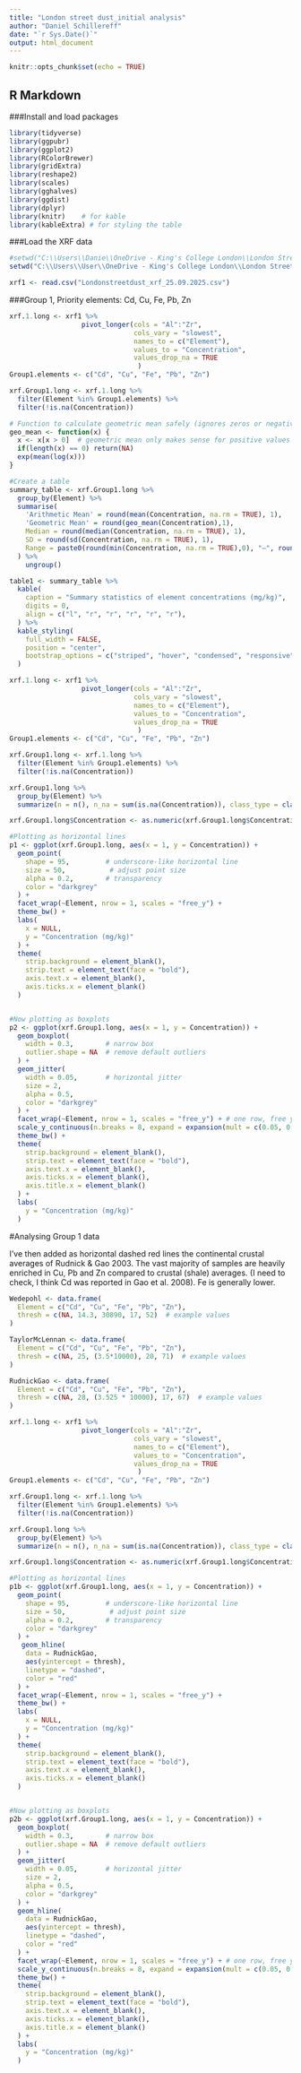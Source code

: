 ```yaml
---
title: "London street dust_initial analysis"
author: "Daniel Schillereff"
date: "`r Sys.Date()`"
output: html_document
---
```


```r
knitr::opts_chunk$set(echo = TRUE)
```

## R Markdown


###Install and load packages
```r
library(tidyverse)
library(ggpubr)
library(ggplot2)
library(RColorBrewer)
library(gridExtra)
library(reshape2)
library(scales)
library(gghalves)
library(ggdist)
library(dplyr)
library(knitr)    # for kable
library(kableExtra) # for styling the table


```


###Load the XRF data
```r
#setwd("C:\\Users\\Danie\\OneDrive - King's College London\\London Street Dust\\XRF results")
setwd("C:\\Users\\User\\OneDrive - King's College London\\London Street Dust\\XRF results")

xrf1 <- read.csv("Londonstreetdust_xrf_25.09.2025.csv")


```

###Group 1, Priority elements: Cd, Cu, Fe, Pb, Zn
```r
xrf.1.long <- xrf1 %>% 
                  pivot_longer(cols = "Al":"Zr",
                               cols_vary = "slowest",
                               names_to = c("Element"),
                               values_to = "Concentration", 
                               values_drop_na = TRUE
                                )
Group1.elements <- c("Cd", "Cu", "Fe", "Pb", "Zn")

xrf.Group1.long <- xrf.1.long %>%
  filter(Element %in% Group1.elements) %>%
  filter(!is.na(Concentration))

# Function to calculate geometric mean safely (ignores zeros or negatives)
geo_mean <- function(x) {
  x <- x[x > 0]  # geometric mean only makes sense for positive values
  if(length(x) == 0) return(NA)
  exp(mean(log(x)))
}

#Create a table
summary_table <- xrf.Group1.long %>%
  group_by(Element) %>%
  summarise(
    'Arithmetic Mean' = round(mean(Concentration, na.rm = TRUE), 1),
    'Geometric Mean' = round(geo_mean(Concentration),1),
    Median = round(median(Concentration, na.rm = TRUE), 1),
    SD = round(sd(Concentration, na.rm = TRUE), 1),
    Range = paste0(round(min(Concentration, na.rm = TRUE),0), "–", round(max(Concentration, na.rm = TRUE), 0))
  ) %>% 
    ungroup()

table1 <- summary_table %>%
  kable(
    caption = "Summary statistics of element concentrations (mg/kg)",
    digits = 0,
    align = c("l", "r", "r", "r", "r", "r"),
  ) %>%
  kable_styling(
    full_width = FALSE,
    position = "center",
    bootstrap_options = c("striped", "hover", "condensed", "responsive")
  )


```


```r
xrf.1.long <- xrf1 %>% 
                  pivot_longer(cols = "Al":"Zr",
                               cols_vary = "slowest",
                               names_to = c("Element"),
                               values_to = "Concentration", 
                               values_drop_na = TRUE
                                )
Group1.elements <- c("Cd", "Cu", "Fe", "Pb", "Zn")

xrf.Group1.long <- xrf.1.long %>%
  filter(Element %in% Group1.elements) %>%
  filter(!is.na(Concentration))

xrf.Group1.long %>%
  group_by(Element) %>%
  summarize(n = n(), n_na = sum(is.na(Concentration)), class_type = class(Concentration[1]))

xrf.Group1.long$Concentration <- as.numeric(xrf.Group1.long$Concentration)

#Plotting as horizontal lines
p1 <- ggplot(xrf.Group1.long, aes(x = 1, y = Concentration)) +
  geom_point(
    shape = 95,         # underscore-like horizontal line
    size = 50,           # adjust point size
    alpha = 0.2,        # transparency
    color = "darkgrey"
  ) +
  facet_wrap(~Element, nrow = 1, scales = "free_y") +
  theme_bw() +
  labs(
    x = NULL,
    y = "Concentration (mg/kg)"
  ) +
  theme(
    strip.background = element_blank(),
    strip.text = element_text(face = "bold"),
    axis.text.x = element_blank(),
    axis.ticks.x = element_blank()
  )


#Now plotting as boxplots
p2 <- ggplot(xrf.Group1.long, aes(x = 1, y = Concentration)) +
  geom_boxplot(
    width = 0.3,        # narrow box
    outlier.shape = NA  # remove default outliers
  ) +
  geom_jitter(
    width = 0.05,       # horizontal jitter
    size = 2,
    alpha = 0.5,
    color = "darkgrey"
  ) +
  facet_wrap(~Element, nrow = 1, scales = "free_y") + # one row, free y-axis per element
  scale_y_continuous(n.breaks = 8, expand = expansion(mult = c(0.05, 0.05))) +  # more tick marks
  theme_bw() +
  theme(
    strip.background = element_blank(),
    strip.text = element_text(face = "bold"),
    axis.text.x = element_blank(),
    axis.ticks.x = element_blank(),
    axis.title.x = element_blank()
  ) +
  labs(
    y = "Concentration (mg/kg)"
  )


```


#Analysing Group 1 data

I've then added as horizontal dashed red lines the continental crustal averages of Rudnick & Gao 2003. The vast majority of samples are heavily enriched in Cu, Pb and Zn compared to crustal (shale) averages. (I need to check, I think Cd was reported in Gao et al. 2008). Fe is generally lower. 

```r
Wedepohl <- data.frame(
  Element = c("Cd", "Cu", "Fe", "Pb", "Zn"),
  thresh = c(NA, 14.3, 30890, 17, 52)  # example values
)

TaylorMcLennan <- data.frame(
  Element = c("Cd", "Cu", "Fe", "Pb", "Zn"),
  thresh = c(NA, 25, (3.5*10000), 20, 71)  # example values
)

RudnickGao <- data.frame(
  Element = c("Cd", "Cu", "Fe", "Pb", "Zn"),
  thresh = c(NA, 28, (3.525 * 10000), 17, 67)  # example values
)

xrf.1.long <- xrf1 %>% 
                  pivot_longer(cols = "Al":"Zr",
                               cols_vary = "slowest",
                               names_to = c("Element"),
                               values_to = "Concentration", 
                               values_drop_na = TRUE
                                )
Group1.elements <- c("Cd", "Cu", "Fe", "Pb", "Zn")

xrf.Group1.long <- xrf.1.long %>%
  filter(Element %in% Group1.elements) %>%
  filter(!is.na(Concentration))

xrf.Group1.long %>%
  group_by(Element) %>%
  summarize(n = n(), n_na = sum(is.na(Concentration)), class_type = class(Concentration[1]))

xrf.Group1.long$Concentration <- as.numeric(xrf.Group1.long$Concentration)

#Plotting as horizontal lines
p1b <- ggplot(xrf.Group1.long, aes(x = 1, y = Concentration)) +
  geom_point(
    shape = 95,         # underscore-like horizontal line
    size = 50,           # adjust point size
    alpha = 0.2,        # transparency
    color = "darkgrey"
  ) +
   geom_hline(
    data = RudnickGao, 
    aes(yintercept = thresh),
    linetype = "dashed",
    color = "red"
  ) +
  facet_wrap(~Element, nrow = 1, scales = "free_y") +
  theme_bw() +
  labs(
    x = NULL,
    y = "Concentration (mg/kg)"
  ) +
  theme(
    strip.background = element_blank(),
    strip.text = element_text(face = "bold"),
    axis.text.x = element_blank(),
    axis.ticks.x = element_blank()
  )


#Now plotting as boxplots
p2b <- ggplot(xrf.Group1.long, aes(x = 1, y = Concentration)) +
  geom_boxplot(
    width = 0.3,        # narrow box
    outlier.shape = NA  # remove default outliers
  ) +
  geom_jitter(
    width = 0.05,       # horizontal jitter
    size = 2,
    alpha = 0.5,
    color = "darkgrey"
  ) +
  geom_hline(
    data = RudnickGao, 
    aes(yintercept = thresh),
    linetype = "dashed",
    color = "red"
  ) +
  facet_wrap(~Element, nrow = 1, scales = "free_y") + # one row, free y-axis per element
  scale_y_continuous(n.breaks = 8, expand = expansion(mult = c(0.05, 0.05))) +  # more tick marks
  theme_bw() +
  theme(
    strip.background = element_blank(),
    strip.text = element_text(face = "bold"),
    axis.text.x = element_blank(),
    axis.ticks.x = element_blank(),
    axis.title.x = element_blank()
  ) +
  labs(
    y = "Concentration (mg/kg)"
  )


```



